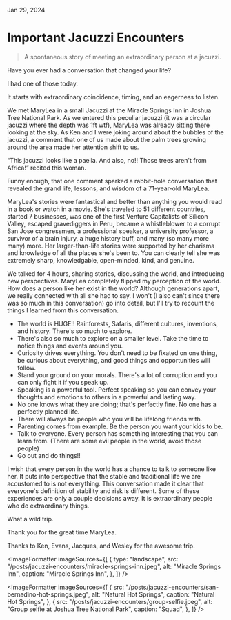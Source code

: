 
<IconLink href="/" text="Home" />

Jan 29, 2024

# Important Jacuzzi Encounters

<BlockQuote>
  A spontaneous story of meeting an extraordinary person at a jacuzzi.
</BlockQuote>

<HeroImage
  src="/posts/jacuzzi-encounters/joshua-tree.jpeg"
  alt="Joshua Tree"
  caption="Joshua Tree National Park"
/>

Have you ever had a conversation that changed your life?

I had one of those today.

It starts with extraordinary coincidence, timing, and an eagerness to listen.

We met MaryLea in a small Jacuzzi at the Miracle Springs Inn in Joshua Tree National Park. As we entered this peculiar jacuzzi (it was a circular jacuzzi where the depth was 1ft wtf), MaryLea was already sitting there looking at the sky. As Ken and I were joking around about the bubbles of the jacuzzi, a comment that one of us made about the palm trees growing around the area made her attention shift to us.

“This jacuzzi looks like a paella. And also, no!! Those trees aren't from Africa!” recited this woman.

Funny enough, that one comment sparked a rabbit-hole conversation that revealed the grand life, lessons, and wisdom of a 71-year-old MaryLea.

MaryLea's stories were fantastical and better than anything you would read in a book or watch in a movie. She's traveled to 51 different countries, started 7 businesses, was one of the first Venture Capitalists of Silicon Valley, escaped gravediggers in Peru, became a whistleblower to a corrupt San Jose congressmen, a professional speaker, a university professor, a survivor of a brain injury, a huge history buff, and many (so many more many) more. Her larger-than-life stories were supported by her charisma and knowledge of all the places she's been to. You can clearly tell she was extremely sharp, knowledgable, open-minded, kind, and genuine.

We talked for 4 hours, sharing stories, discussing the world, and introducing new perspectives. MaryLea completely flipped my perception of the world. How does a person like her exist in the world? Although generations apart, we really connected with all she had to say. I won't (I also can't since there was so much in this conversation) go into detail, but I'll try to recount the things I learned from this conversation.

- The world is HUGE!! Rainforests, Safaris, different cultures, inventions, and history. There's so much to explore.
- There's also so much to explore on a smaller level. Take the time to notice things and events around you.
- Curiosity drives everything. You don't need to be fixated on one thing, be curious about everything, and good things and opportunities will follow.
- Stand your ground on your morals. There's a lot of corruption and you can only fight it if you speak up.
- Speaking is a powerful tool. Perfect speaking so you can convey your thoughts and emotions to others in a powerful and lasting way.
- No one knows what they are doing; that's perfectly fine. No one has a perfectly planned life.
- There will always be people who you will be lifelong friends with.
- Parenting comes from example. Be the person you want your kids to be.
- Talk to everyone. Every person has something interesting that you can learn from. (There are some evil people in the world, avoid those people)
- Go out and do things!!

I wish that every person in the world has a chance to talk to someone like her. It puts into perspective that the stable and traditional life we are accustomed to is not everything. This conversation made it clear that everyone's definition of stability and risk is different. Some of these experiences are only a couple decisions away. It is extraordinary people who do extraordinary things.

What a wild trip.

Thank you for the great time MaryLea.

Thanks to Ken, Evans, Jacques, and Wesley for the awesome trip.

<ImageFormatter
  imageSources={[
    {
      type: "landscape",
      src: "/posts/jacuzzi-encounters/miracle-springs-inn.jpeg",
      alt: "Miracle Springs Inn",
      caption: "Miracle Springs Inn",
    },
  ]}
/>

<ImageFormatter
  imageSources={[
    {
      src: "/posts/jacuzzi-encounters/san-bernadino-hot-springs.jpeg",
      alt: "Natural Hot Springs",
      caption: "Natural Hot Springs",
    },
    {
      src: "/posts/jacuzzi-encounters/group-selfie.jpeg",
      alt: "Group selfie at Joshua Tree National Park",
      caption: "Squad",
    },
  ]}
/>
